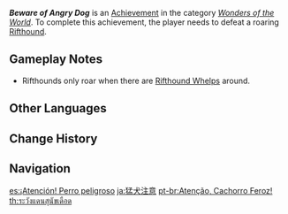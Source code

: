 {{Achievement Infobox
|id           = 82124
|order id     = 2124
|category     = Wonders of the World
|description  = Defeat a roaring [[Rifthound]].
|requirements = 
|primogems    = 5
|tracking     = 
|hidden       = 1
|topic        = Rifthounds
|type         = Exploration
}}
'''''Beware of Angry Dog''''' is an [[Achievement]] in the category ''[[Wonders of the World]]''. To complete this achievement, the player needs to defeat a roaring [[Rifthound]].

==Gameplay Notes==
* Rifthounds only roar when there are [[Rifthound Whelps]] around.
<!--
==Trivia==

==Video Guides==
{{EVT
|video1   = 
|caption1 = 
}}
-->
==Other Languages==
{{Other Languages
|en      = Beware of Angry Dog
|zhs     = 猛犬注意
|zhs_rm  = Měngquǎn Zhùyì
|zht     = 猛犬注意
|zht_rm  = Měngquǎn Zhùyì
|zh_tl   = Beware of Angry Dog
|ja      = 猛犬注意
|ja_rm   = Mouken Chuui
|ja_tl   = Beware of Angry Dog
|ko      = 맹견 주의
|ko_tl   = Beware of a Ferocious Dog
|es      = ¡Atención! Perro peligroso
|es_tl   = Warning! Dangerous Dog
|fr      = Attention, chien méchant !
|fr_tl   = Watch Out, Mean Dog!
|ru      = Осторожно! Злая собака!
|ru_tl   = Careful! Angry Dog!
|th      = ระวังแดนสุนัขเดือด
|th_rm   = 
|th_tl   = 
|vi      = Cẩn Thận Chó Dữ
|vi_tl   = 
|de      = Vorsicht! Bissiger Hund!
|de_tl   = Caution! Biting Dog!
|id      = Selamat dari Gigitan Anjing
|id_tl   = Survived the Dog Bites
|pt      = Atenção, Cachorro Feroz!
|pt_tl   = 
|tr      = Dikkat Köpek Var
|tr_tl   = Beware of Dog
|it      = Attenzione: cane rabbioso!
|it_tl   = 
}}

==Change History==
{{Change History|2.5}}
<!--
==References==
{{Reflist}}
-->
==Navigation==
{{Achievement Navbox|Wonders of the World|Exploration}}

[[es:¡Atención! Perro peligroso]]
[[ja:猛犬注意]]
[[pt-br:Atenção, Cachorro Feroz!]]
[[th:ระวังแดนสุนัขเดือด]]